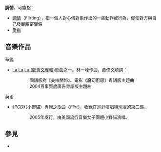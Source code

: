 '''調情'''，可能指：
*[[調情|調情]]（Flirting），指一個人對心儀對象作出的一些動作或行為，促使對方與自己發展親密關係
*[[愛撫|愛撫]]
== 音樂作品 ==
;華語
*[[La_La_La_(鄭秀文專輯)|La La La (鄭秀文專輯)]]歌曲之一。林一峰作曲，黃偉文填詞：
::國語版為《美味關係》、電影《魔幻廚房》粵語版主題曲
::2004百事賀歲廣告粵語版主題曲
;英语
*《''[[PCD|PCD]]''》（小野貓）專輯之歌曲〈''Flirt''〉，收錄在巡迴演唱特別版的第二碟。
::2005年发行，由美國流行音樂女子團體小野貓演唱。

==參見==
*{{lookfrom|调情}}
{{Disambig|cat=二字消歧义|T}}
